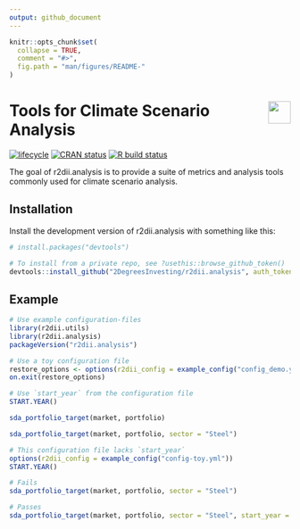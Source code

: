 ```yaml
---
output: github_document 
---
```

<!-- README.md is generated from README.Rmd. Please edit that file -->

```r
knitr::opts_chunk$set(
  collapse = TRUE,
  comment = "#>",
  fig.path = "man/figures/README-"
)
```

# <img src="https://i.imgur.com/3jITMq8.png" align="right" height=40 /> Tools for Climate Scenario Analysis

<!-- badges: start -->
[![lifecycle](https://img.shields.io/badge/lifecycle-experimental-orange.svg)](https://www.tidyverse.org/lifecycle/#experimental)
[![CRAN status](https://www.r-pkg.org/badges/version/r2dii.analysis)](https://CRAN.R-project.org/package=r2dii.analysis)
[![R build status](https://github.com/2DegreesInvesting/r2dii.analysis/workflows/R-CMD-check/badge.svg)](https://github.com/2DegreesInvesting/r2dii.analysis/actions)
<!-- badges: end -->

The goal of r2dii.analysis is to provide a suite of metrics and analysis tools commonly used for climate scenario analysis. 

## Installation

Install the development version of r2dii.analysis with something like this:

```r
# install.packages("devtools")

# To install from a private repo, see ?usethis::browse_github_token()
devtools::install_github("2DegreesInvesting/r2dii.analysis", auth_token = "abc")
```

## Example

```r
# Use example configuration-files
library(r2dii.utils)
library(r2dii.analysis)
packageVersion("r2dii.analysis")

# Use a toy configuration file
restore_options <- options(r2dii_config = example_config("config_demo.yml"))
on.exit(restore_options)

# Use `start_year` from the configuration file
START.YEAR()

sda_portfolio_target(market, portfolio)

sda_portfolio_target(market, portfolio, sector = "Steel")

# This configuration file lacks `start_year`
options(r2dii_config = example_config("config-toy.yml"))
START.YEAR()

# Fails
sda_portfolio_target(market, portfolio, sector = "Steel")

# Passes
sda_portfolio_target(market, portfolio, sector = "Steel", start_year = "2019")
```

